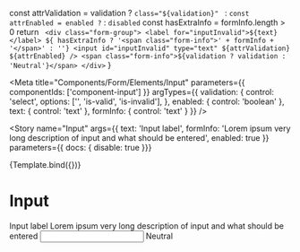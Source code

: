 
  const attrValidation = validation ? `class="${validation}" ` : ``
  const attrEnabled = enabled ? `` : `disabled`
  const hasExtraInfo = formInfo.length > 0
  return `
    <div class="form-group">
      <label for="inputInvalid">${text}</label>
      ${ hasExtraInfo ? '<span class="form-info">' + formInfo + '</span>' : ''}
      <input id="inputInvalid" type="text" ${attrValidation} ${attrEnabled} />
      <span class="form-info">${validation ? validation : 'Neutral'}</span>
    </div>`
}

<Meta
  title="Components/Form/Elements/Input"
  parameters={{ 
    componentIds: ['component-input']
  }}
  argTypes={{
    validation: {
      control: 'select',
      options: ['', 'is-valid', 'is-invalid'],
    },
    enabled: {
      control: 'boolean'
    },
    text: { control: 'text' },
    formInfo: { control: 'text' }
  }}
/>

<Story
  name="Input"
  args={{
    text: 'Input label',
    formInfo: 'Lorem ipsum very long description of input and what should be entered',
    enabled: true
  }}
  parameters={{ docs: { disable: true }}}
>
  {Template.bind({})}
</Story>

# Input

<Canvas>
  <div class="form-group">
    <label for="inputInvalid">Input label</label>
    <span class="form-info">Lorem ipsum very long description of input and what should be entered</span>
    <input id="inputInvalid" type="text" />
    <span class="form-info">Neutral</span>
  </div>
</Canvas>
